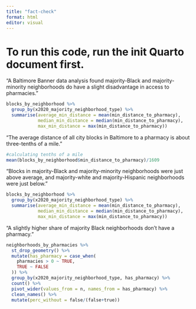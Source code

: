 ```yaml
---
title: "fact-check"
format: html
editor: visual
---
```


# To run this code, run the init Quarto document first.

"A Baltimore Banner data analysis found majority-Black and majority-minority neighborhoods do have a slight disadvantage in access to pharmacies."

```r

blocks_by_neighborhood %>%
  group_by(x2020_majority_neighborhood_type) %>%
  summarise(average_min_distance = mean(min_distance_to_pharmacy),
            median_min_distance = median(min_distance_to_pharmacy),
            max_min_distance = max(min_distance_to_pharmacy))

```

"The average distance of all city blocks in Baltimore to a pharmacy is about three-tenths of a mile."

```r

#calculating tenths of a mile
mean(blocks_by_neighborhood$min_distance_to_pharmacy)/1609

```

"Blocks in majority-Black and majority-minority neighborhoods were just above average, and majority-white and majority-Hispanic neighborhoods were just below."

```r

blocks_by_neighborhood %>%
  group_by(x2020_majority_neighborhood_type) %>%
  summarise(average_min_distance = mean(min_distance_to_pharmacy),
            median_min_distance = median(min_distance_to_pharmacy),
            max_min_distance = max(min_distance_to_pharmacy))

```

"A slightly higher share of majority Black neighborhoods don't have a pharmacy."

```r

neighborhoods_by_pharmacies %>%
  st_drop_geometry() %>%
  mutate(has_pharmacy = case_when(
    pharmacies > 0 ~ TRUE,
    TRUE ~ FALSE
  )) %>%
  group_by(x2020_majority_neighborhood_type, has_pharmacy) %>%
  count() %>%
  pivot_wider(values_from = n, names_from = has_pharmacy) %>%
  clean_names() %>%
  mutate(perc_without = false/(false+true))

```
